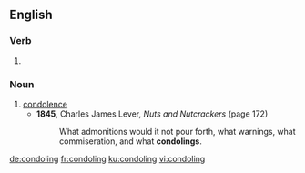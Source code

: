 
==English==

===Verb===
{{head|en|present participle}}

# {{present participle of|condole|lang=en|nocat=1}}

===Noun===
{{en-noun}}

# [[condolence]]
#* '''1845''', Charles James Lever, ''Nuts and Nutcrackers'' (page 172)
#*: What admonitions would it not pour forth, what warnings, what commiseration, and what '''condolings'''.

[[de:condoling]]
[[fr:condoling]]
[[ku:condoling]]
[[vi:condoling]]